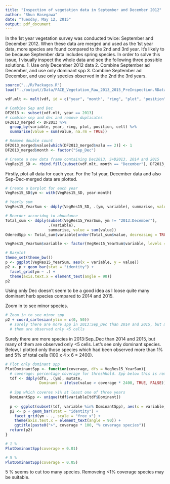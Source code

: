 ---
title: "Inspection of vegetation data in September and December 2012"
author: "Shun Hasegawa"
date: "Tuesday, May 12, 2015"
output: pdf_document
---

In the 1st year vegetation survey was conducted twice: September and December 2012. When these data are merged and used as the 1st year data, more species are found compared to the 2nd and 3rd year. It's likely to be because September data includes spring species. In order to solve this issue, I visually inspect the whole data and see the following three possible solutions.
1. Use only December 2012 data
2. Combine September ad December, and use only dominant spp
3. Combine September ad December, and use only species observed in the 2nd the 3rd years.

```{r, include=FALSE}
source("../R/Packages.R")
load("../output//Data/FACE_Vegetation_Raw_2013_2015_PreInspection.RData")

vdf.mlt <- melt(vdf, id = c("year", "month", "ring", "plot", "position", "cell"))

# Combine Sep and Dec
DF2013 <- subset(vdf.mlt, year == 2013)
# combine sep and dec and remove duplicates
DF2013_merged <- DF2013 %>%
  group_by(variable, year, ring, plot, position, cell) %>%
  summarise(value = sum(value, na.rm = TRUE))

# Remove double count
DF2013_merged$value[which(DF2013_merged$valu == 2)] <- 1
DF2013_merged$month <- factor("Sep_Dec")

# Create a new data frame containing Dec2013, S+D2013, 2014 and 2015
VegRes15_SD <- rbind.fill(subset(vdf.mlt, month == "December"), DF2013_merged)
```

Firstly, plot all data for each year. For the 1st year, December data and also Sep-Dec-merged data are plotted. 

```{r, echo=FALSE, fig.width=8, fig.height=8}
# Create a barplot for each year
VegRes15_SD$ym <- with(VegRes15_SD, year:month)

# Yearly sum
VegRes15_YearSum <- ddply(VegRes15_SD, .(ym, variable), summarise, value = sum(value))

# Reorder accoridng to abundance
Total_sum <- ddply(subset(VegRes15_YearSum, ym != "2013:December"), 
                   .(variable), 
                   summarise, value = sum(value))
OderedSpp <- Total_sum$variable[order(Total_sum$value, decreasing = TRUE)]

VegRes15_YearSum$variable <- factor(VegRes15_YearSum$variable, levels = OderedSpp)

# Barplot
theme_set(theme_bw())
p <- ggplot(VegRes15_YearSum, aes(x = variable, y = value))
p2 <- p + geom_bar(stat = "identity") + 
  facet_grid(ym ~ .) + 
  theme(axis.text.x = element_text(angle = 90))
p2
```

Using only Dec doesn't seem to be a good idea as I loose quite many dominant herb species compared to 2014 and 2015.

Zoom in to see minor species.

```{r, echo=FALSE, fig.width=8, fig.height = 8}
# Zoom in to see minor spp
p2 + coord_cartesian(ylim = c(0, 50))
  # surely there are more spp in 2013:Sep_Dec than 2014 and 2015, but many of
  # them are observed only <5 cells
```

Surely there are more species in 2013:Sep_Dec than 2014 and 2015, but many of them are observed only <5 cells. Let's see only dominant species. Below, I plotted only those species which had been observed more than 1% and 5% of total cells (100 x 4 x 6 = 2400).

```{r, echo=FALSE, fig.width=8, fig.height = 8}
# Plot only dominant spp
PlotDominantSpp <- function(coverage, dfs = VegRes15_YearSum){
  # coverage: percentage coverage for threshhold. Spp below this is removed
  tdf <- ddply(dfs, .(ym), mutate, 
               Dominant = ifelse(value > coverage * 2400, TRUE, FALSE))
  
  # Spp which coveres >1% at least one of three years
  DominantSpp <- unique(tdf$variable[tdf$Dominant])
  
  p <- ggplot(subset(tdf, variable %in% DominantSpp), aes(x = variable, y = value))
  p2 <- p + geom_bar(stat = "identity") + 
    facet_grid(ym ~ ., scale = "free_x") + 
    theme(axis.text.x = element_text(angle = 90)) +
    ggtitle(paste0(">", coverage * 100, "% coverage species"))
  return(p2)
}

# 1 %
PlotDominantSpp(coverage = 0.01)

# 5 %
PlotDominantSpp(coverage = 0.05)
```

5 % seems to cut too many species. Removeing <1% coverage species may be suitable.
